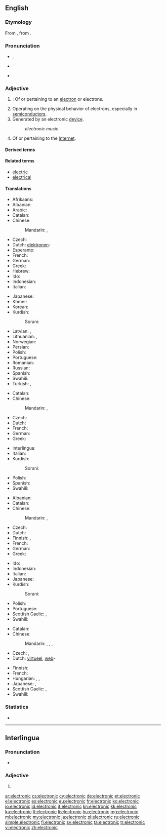 ==English==

===Etymology===
From {{etyl|la|en}} {{term|electrinus||made of amber|lang=la}}, from {{etyl|grc|en}}  {{term|ἤλεκτρον||amber|tr=ēlektron|lang=grc|sc=polytonic}}.

===Pronunciation===
* {{a|RP}} {{IPA|/ˌɛl.ɛkˈtɹɒn.ɪk/|/ˌɛl.ɪkˈtɹɒn.ɪk/|/ɪˌlɛkˈtɹɒn.ɪk/}}, {{X-SAMPA|/I%lEk"trQnIk/}}
* {{a|US}} {{IPA|/ɪˌlɛkˈtɹɑː.nɪk/|/ˌiː.lɛkˈtɹɑː.nɪk/}}
* {{audio|en-us-electronic.ogg|Audio (US)}}

===Adjective===
{{en-adj|-}}

# {{context|physics|chemistry}}: Of or pertaining to an [[electron]] or electrons.
# Operating on the physical behavior of electrons, especially in [[semiconductor]]s.
# Generated by an electronic [[device]].
#: ''electronic music''
# Of or pertaining to the [[Internet]].

====Derived terms====
{{lookfrom|electronic}}

====Related terms====
* [[electric]]
* [[electrical]]

====Translations====
{{trans-top|pertaining to electrons}}
* Afrikaans: {{t-|af|elektroniese}}
* Albanian: {{t-|sq|elektronik|m}}
* Arabic: {{t-|ar|إلكتروني|tr='iliktruuniy}}
* Catalan: {{t+|ca|electrònic}}
* Chinese:
*: Mandarin: {{t-|cmn|電子|alt=電子的|tr=diànzǐ de|sc=Hani}}, {{t-|cmn|电子|alt=电子的|tr=diànzǐ de|sc=Hani}}
* Czech: {{t-|cs|elektronový}}
* Dutch: [[elektronen]]-
* Esperanto: {{t-|eo|elektronika}}
* French: {{t+|fr|électronique}}
* German: {{t+|de|elektronisch}}
* Greek: {{t+|el|ηλεκτρονιακός|tr=ilektroniakós|sc=Grek}}
* Hebrew: {{t-|he|אלקטרוני|tr=elektróni}}
* Ido: {{t-|io|elektronala}}
* Indonesian: {{t+|id|elektronik}}
* Italian: {{t+|it|elettronico}}
{{trans-mid}}
* Japanese: {{t+|ja|電子|tr=でんし, denshi}}
* Khmer: {{t-|km|អស្យាណូ|sc=Khmr|tr=a’syaanoo}}
* Korean: {{t+|ko|전자|tr=jeonja|sc=Hang}}
* Kurdish:
*: Sorani: {{t-|ku|ئه‌لیکترۆنی|tr=elictroni|sc=ku-Arab}}
* Latvian: {{t-|lv|elektonisks|m}}, {{t-|lv|elektroniska|f}}
* Lithuanian: {{t-|lt|elektoninis|m}}, {{t-|lt|elekroninė|f}}
* Norwegian: {{t+|no|elektronisk}}
* Persian: {{t+|fa|الکترونی|tr=elekteroni|sc=fa-Arab}}
* Polish: {{t-|pl|elektronowy|m}}
* Portuguese: {{t+|pt|eletrônico}}
* Romanian: {{t-|ro|electronic}}
* Russian: {{t+|ru|электронный|tr=elektrónnyj}}
* Spanish: {{t+|es|electrónico}}
* Swahili: {{t+|sw|ektroniki}}
* Turkish: {{t|tr|elektronik}}, {{t|tr|çıncalık}}
{{trans-bottom}}

{{trans-top|operating on behavior of electrons}}
* Catalan: {{t+|ca|electrònic}}
* Chinese:
*: Mandarin: {{t-|cmn|電子|alt=電子的|tr=diànzǐ de|sc=Hani}}, {{t-|cmn|电子|alt=电子的|tr=diànzǐ de|sc=Hani}}
* Czech: {{t-|cs|elektronový}}
* Dutch: {{t+|nl|elektronisch}}
* French: {{t+|fr|électronique|m|f}}
* German: {{t+|de|elektronisch}}
* Greek: {{t+|el|ηλεκτρονικός|tr=ilektronikós|sc=Grek}}
{{trans-mid}}
* Interlingua: {{t-|ia|electronic}}
* Italian: {{t+|it|elettronico}}
* Kurdish:
*: Sorani: {{t-|ku|ئه‌لیکترۆنی|tr=elictroni|sc=ku-Arab}}
* Polish: {{t+|pl|elektroniczny|m}}
* Spanish: {{t+|es|electrónico}}
* Swahili: {{t+|sw|ektroniki}}
{{trans-bottom}}

{{trans-top|generated by electronic device}}
* Albanian: {{t-|sq|elektronik|m}}
* Catalan: {{t+|ca|electrònic}}
* Chinese:
*: Mandarin: {{t-|cmn|電子|alt=電子的|tr=diànzǐ de|sc=Hani}}, {{t-|cmn|电子|alt=电子的|tr=diànzǐ de|sc=Hani}}
* Czech: {{t-|cs|elektronický}}
* Dutch: {{t+|nl|elektronisch}}
* Finnish: {{t-|fi|sähköinen}}, {{t-|fi|sähköiset|p}}
* French: {{t+|fr|électronique|m|f}}
* German: {{t+|de|elektronisch}}
* Greek: {{t+|el|ηλεκτρονικός|tr=ilektronikós|sc=Grek}}
{{trans-mid}}
* Ido: {{t+|io|elektronika}}
* Indonesian: {{t+|id|elektronik}}
* Italian: {{t+|it|elettronico}}
* Japanese: {{t+|ja|電子|tr=denshi|sc=Jpan}}
* Kurdish:
*: Sorani: {{t-|ku|ئه‌لیکترۆنی|tr=elictroni|sc=ku-Arab}}
* Polish: {{t+|pl|elektroniczny|m}}
* Portuguese: {{t+|pt|eletrônico|m}}
* Scottish Gaelic: {{t-|gd|dealanach}}, {{t-|gd|dealain}}
* Swahili: {{t+|sw|ektroniki}}
{{trans-bottom}}

{{trans-top|of or pertaining to the Internet}}
* Catalan: {{t+|ca|electrònic}}
* Chinese:
*: Mandarin: {{t-|cmn|電子|alt=電子的|tr=diànzǐ de|sc=Hani}}, {{t-|cmn|电子|alt=电子的|tr=diànzǐ de|sc=Hani}}, {{t-|cmn|網絡|alt=網絡的|tr=wǎngluò de|sc=Hani}}, {{t-|cmn|网络|alt=网络的|tr=wǎngluò de|sc=Hani}}
* Czech: {{t-|cs|elektronický}}, {{t-|cs|internetový}}
* Dutch: [[virtueel]], [[web]]-
{{trans-mid}}
* Finnish: {{t-|fi|sähköinen}}
* French: {{t+|fr|électronique|m|f}}
* Hungarian: {{t+|hu|elektronikus}},  {{t-|hu|internetes}},  {{t+|hu|online}}
* Japanese: {{t+|ja|電子|tr=denshi|sc=Jpan}}, {{t+|ja|電脳|tr=dennō|sc=Jpan}}
* Scottish Gaelic: {{t-|gd|dealanach}}, {{t-|gd|dealain}}
* Swahili: {{t+|sw|ektroniki}}
{{trans-bottom}}

===Statistics===
* {{rank|account|party|sight|455|electronic|sea|necessary|idea}}

----

==Interlingua==

===Pronunciation===
* {{IPA|/e.lekˈtɾo.nik/|lang=ia}}

===Adjective===
{{ia-adj|-}}

# {{l|en|electronic}}

[[ar:electronic]]
[[cs:electronic]]
[[cy:electronic]]
[[de:electronic]]
[[et:electronic]]
[[el:electronic]]
[[es:electronic]]
[[eu:electronic]]
[[fr:electronic]]
[[ko:electronic]]
[[io:electronic]]
[[id:electronic]]
[[it:electronic]]
[[kn:electronic]]
[[kk:electronic]]
[[ku:electronic]]
[[lt:electronic]]
[[li:electronic]]
[[hu:electronic]]
[[mg:electronic]]
[[ml:electronic]]
[[my:electronic]]
[[ja:electronic]]
[[pl:electronic]]
[[ru:electronic]]
[[simple:electronic]]
[[fi:electronic]]
[[sv:electronic]]
[[ta:electronic]]
[[tr:electronic]]
[[vi:electronic]]
[[zh:electronic]]